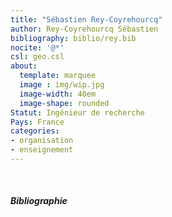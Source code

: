 ```yaml
---
title: "Sébastien Rey-Coyrehourcq"
author: Rey-Coyrehourcq Sébastien
bibliography: biblio/rey.bib
nocite: '@*'
csl: geo.csl
about:
  template: marquee
  image : img/wip.jpg
  image-width: 40em
  image-shape: rounded
Statut: Ingénieur de recherche
Pays: France
categories: 
- organisation
- enseignement
---
```


</br>

##### Bibliographie

::: {#refs}
:::
